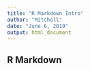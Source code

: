```yaml
---
title: "R Markdown Intro"
author: "Mitchell"
date: "June 6, 2019"
output: html_document
---
```


## R Markdown



